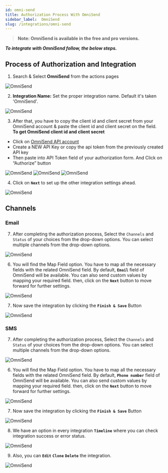 ```yaml
---
id: omni-send
title: Authorization Process With OmniSend
sidebar_label:  OmniSend
slug: /integrations/omni-send
---
```


> **Note: OmniSend is available in the free and pro versions.**

***To integrate with OmniSend follow, the below steps.***


## Process of Authorization and Integration

1.	Search & Select **OmniSend** from the actions pages
 <Image src="actions/omni-send/search-and-select" alt="OmniSend" w="1020" h="350" />

2. **Integration Name:** Set the proper integration name. Default it's taken 'OmniSend'.
 <Image src="actions/omni-send/default-integration-name" alt="OmniSend" w="1020" h="350" />

3.	After that, you have to copy the client id and client secret from your OmniSend account & paste the client id and client secret on the field.     
**To get OmniSend client id and client secret**
-	Click on [OmniSend API account](https://app.omnisend.com/o/my-account/integrations/api-keys)
-	Create a NEW API Key or copy the api token from the previously created API key
-	Then paste into API Token field of your authorization form. And Click on “Authorize” button
 <Image src="actions/omni-send/click-here" alt="OmniSend" w="1020" h="350" />
 <Image src="actions/omni-send/visit-api-console" alt="OmniSend" w="1020" h="350" />
 <Image src="actions/omni-send/authorize" alt="OmniSend" w="1020" h="350" />


4. Click on **`Next`** to set up the other integration settings ahead.
 <Image src="actions/omni-send/authorize-after" alt="OmniSend" w="1020" h="350" />

## Channels
### Email

7.	After completing the authorization process, Select the `Channels` and `Status` of your choices from the drop-down options. You can select multiple channels from the drop-down options. 
 <Image src="actions/omni-send/select-status" alt="OmniSend" w="1020" h="350" />

6.	You will find the Map Field option. You have to map all the necessary fields with the related OmniSend field. By default, **`Email`** field of OmniSend will be available. You can also send custom values by mapping your required field. then, click on the **`Next`** button to move forward for further settings.

 <Image src="actions/omni-send/omni-send-field-map" alt="OmniSend" w="1020" h="350" />

7. Now save the integration by clicking the **`Finish & Save`** Button

 <Image src="actions/omni-send/finish-save" alt="OmniSend" w="1020" h="350" />

### SMS

7.	After completing the authorization process, Select the `Channels` and `Status` of your choices from the drop-down options. You can select multiple channels from the drop-down options. 
 <Image src="actions/omni-send/select-status-sms" alt="OmniSend" w="1020" h="350" />

6.	You will find the Map Field option. You have to map all the necessary fields with the related OmniSend field. By default, **`Phone number`** field of OmniSend will be available. You can also send custom values by mapping your required field. then, click on the **`Next`** button to move forward for further settings.

 <Image src="actions/omni-send/omni-send-field-map-sms" alt="OmniSend" w="1020" h="350" />

7. Now save the integration by clicking the **`Finish & Save`** Button

 <Image src="actions/omni-send/finish-save" alt="OmniSend" w="1020" h="350" />



8. We have an option in every integration **`Timeline`** where you can check integration success or error status.
 <Image src="actions/omni-send/omni-send-timeline" alt="OmniSend" w="1020" h="350" />

9. Also, you can **`Edit`** **`Clone`** **`Delete`** the integration.

 <Image src="actions/omni-send/omni-send-option" alt="OmniSend" w="1020" h="350" />


<Feedback/>
